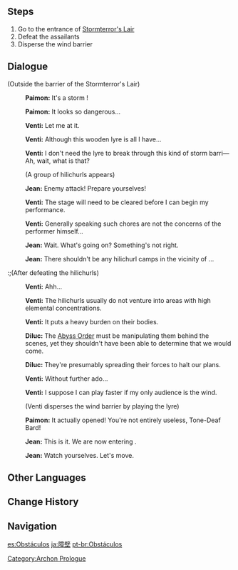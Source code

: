 {{Quest Infobox
|id            = 00388
|image         = Archon Quest C0A3 Hurdle.png
|type          = Archon
|chapter       = Prologue
|actNum        = III
|act           = Song of the Dragon and Freedom
|part          = 2
|startLocation = [[Stormterror's Lair]], [[Mondstadt]]
|region        = Mondstadt
|area          = Brightcrown Mountains
|subarea       = Stormterror's Lair
|prev          = Abyss Mage (Quest)
|next          = Empty Abode
|exp           = 350
|mora          = 10,725
|other         = {{Card|Adventurer's Experience|4}}{{Card|Mystic Enhancement Ore|2}}
|characters    = Diluc;Jean;Paimon;Traveler;Venti
|voiced        = yes
}}
{{TeyvatQuest|0|3|part=2}}

==Steps==
#Go to the entrance of [[Stormterror's Lair]]
#Defeat the assailants {{Enemy List|Wooden Shieldwall Mitachurl*1;Anemo Samachurl*1;Hilichurl Grenadier*1}}
#Disperse the wind barrier

==Dialogue==
{{Quest Description|You came to Stormterror's Lair to once again attempt [[Dvalin]]'s rescue. However, it is surrounded by wind barriers made by Stormterror, and the dark forces at work have no intention of letting you break through those barriers so easily.}}
{{Dialogue start}}
;(Outside the barrier of the Stormterror's Lair)
:{{A|vo mdaq065 2 paimon 01.ogg}} '''Paimon:''' It's a storm {{Color|buzzword|barrier}}!
:{{A|vo mdaq065 2 paimon 02.ogg}} '''Paimon:''' It looks so dangerous...
:{{A|vo mdaq065 2 venti 01.ogg}} '''Venti:''' Let me at it.
:{{A|vo mdaq065 2 venti 02.ogg}} '''Venti:''' Although this wooden lyre is all I have...
:{{A|vo mdaq065 2 venti 03.ogg}} '''Venti:''' I don't need the lyre to break through this kind of storm barri&mdash; Ah, wait, what is that?
:;(A group of hilichurls appears)
:{{A|vo mdaq065 2 qin 01.ogg}} '''Jean:''' Enemy attack! Prepare yourselves!
:{{A|vo mdaq065 3 venti 01.ogg}} '''Venti:''' The stage will need to be cleared before I can begin my performance.
:{{A|vo mdaq065 3 venti 02.ogg}} '''Venti:''' Generally speaking such chores are not the concerns of the performer himself...
:{{A|vo mdaq065 3 qin 01.ogg}} '''Jean:''' Wait. What's going on? Something's not right.
:{{A|vo mdaq065 3 qin 02.ogg}} '''Jean:''' There shouldn't be any hilichurl camps in the vicinity of {{Color|buzzword|Stormterror's Lair}}...

:;(After defeating the hilichurls)
:{{A|vo mdaq065 4 venti 01.ogg}} '''Venti:''' Ahh...
:{{A|vo mdaq065 4 venti 02.ogg}} '''Venti:''' The hilichurls usually do not venture into areas with high elemental concentrations.
:{{A|vo mdaq065 4 venti 03.ogg}} '''Venti:''' It puts a heavy burden on their bodies.
:{{A|vo mdaq065 4 diluc 01.ogg}} '''Diluc:''' The [[Abyss Order]] must be manipulating them behind the scenes, yet they shouldn't have been able to determine that we would come.
:{{A|vo mdaq065 4 diluc 02.ogg}} '''Diluc:''' They're presumably spreading their forces to halt our plans.
:{{A|vo mdaq065 4 venti 04.ogg}} '''Venti:''' Without further ado...
:{{A|vo mdaq065 4 venti 05.ogg}} '''Venti:''' I suppose I can play faster if my only audience is the wind.
:;(Venti disperses the wind barrier by playing the lyre)
:{{A|vo mdaq066 5 paimon 01.ogg}} '''Paimon:''' It actually opened! You're not entirely useless, Tone-Deaf Bard!
:{{A|vo mdaq066 5 qin 01.ogg}} '''Jean:''' This is it. We are now entering {{Color|buzzword|Stormterror's Lair}}.
:{{A|vo mdaq066 5 qin 02.ogg}} '''Jean:''' Watch yourselves. Let's move.
{{Dialogue end}}

==Other Languages==
{{Other Languages
|en      = Hurdle
|zhs     = 障壁
|zhs_rm  = Zhàngbì
|zht     = 障壁
|zht_rm  = Zhàngbì
|zh_tl   = Barrier
|ja      = 障壁
|ja_rm   = Shouheki
|ja_tl   = Boundary Fence
|ko      = 장벽
|ko_rm   = Jangbyeok
|ko_tl   = Barrier
|es      = Obstáculos
|es_tl   = Obstacles
|fr      = Obstacle
|fr_tl   = Obstacle
|ru      = Барьер
|ru_tl   = Hurdle
|th      = สิ่งที่ขวางกั้น
|th_rm   = 
|th_tl   = Obstacle
|vi      = Rào Chắn
|vi_tl   = Barrier
|de      = Hindernis
|de_tl   = Obstacle
|id      = Perisai Pelindung
|id_tl   = Shielding Shield
|pt      = Obstáculos
|pt_tl   = Obstacles
|tr      = Engelleri Aşmak
|tr_tl   = 
|it      = Ostacoli sul percorso
|it_tl   = Obstacles on the Way
}}

==Change History==
{{Change History|1.0}}

==Navigation==
{{Archon Quest Navbox|chapter=Prologue}}

[[Category:Archon Prologue]]

[[es:Obstáculos]]
[[ja:障壁]]
[[pt-br:Obstáculos]]